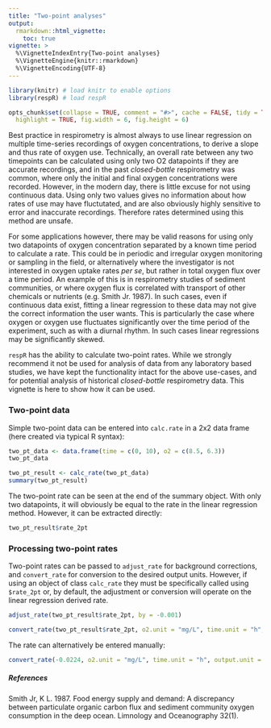 ```yaml
---
title: "Two-point analyses"
output: 
  rmarkdown::html_vignette:
    toc: true
vignette: >
  %\VignetteIndexEntry{Two-point analyses}
  %\VignetteEngine{knitr::rmarkdown}
  %\VignetteEncoding{UTF-8}
---
```


```r
library(knitr) # load knitr to enable options
library(respR) # load respR

opts_chunk$set(collapse = TRUE, comment = "#>", cache = FALSE, tidy = TRUE, 
  highlight = TRUE, fig.width = 6, fig.height = 6)
```

Best practice in respirometry is almost always to use linear regression on multiple time-series recordings of oxygen concentrations, to derive a slope and thus rate of oxygen use. Technically, an overall rate between any two timepoints can be calculated using only two O2 datapoints if they are accurate recordings, and in the past *closed-bottle* respirometry was common, where only the initial and final oxygen concentrations were recorded. However, in the modern day, there is little excuse for not using continuous data. Using only two values gives no information about how rates of use may have fluctutated, and are also obviously highly sensitive to error and inaccurate recordings. Therefore rates determined using this method are unsafe. 

For some applications however, there may be valid reasons for using only two datapoints of oxygen concentration separated by a known time period to calculate a rate. This could be in periodic and irregular oxygen monitoring or sampling in the field, or alternatively where the investigator is not interested in oxygen uptake rates *per se*, but rather in total oxygen flux over a time period. An example of this is in respirometry studies of sediment communities, or where oxygen flux is correlated with transport of other chemicals or nutrients (e.g. Smith Jr. 1987). In such cases, even if continuous data exist, fitting a linear regression to these data may not give the correct information the user wants. This is particularly the case where oxygen or oxygen use fluctuates significantly over the time period of the experiment, such as with a diurnal rhythm. In such cases linear regressions may be significantly skewed.  

`respR` has the ability to calculate two-point rates. While we strongly recommend it not be used for analysis of data from any laboratory based studies, we have kept the functionality intact for the above use-cases, and for potential analysis of historical *closed-bottle* respirometry data. This vignette is here to show how it can be used. 

### Two-point data
Simple two-point data can be entered into `calc.rate` in a 2x2 data frame (here created via typical R syntax):
```r
two_pt_data <- data.frame(time = c(0, 10), o2 = c(8.5, 6.3))
two_pt_data
```
```r
two_pt_result <- calc_rate(two_pt_data)
summary(two_pt_result)

```

The two-point rate can be seen at the end of the summary object. With only two datapoints, it will obviously be equal to the rate in the linear regression method. However, it can be extracted directly:

```r
two_pt_result$rate_2pt
```

### Processing two-point rates
Two-point rates can be passed to `adjust_rate` for background corrections, and `convert_rate` for conversion to the desired output units. However, if using an object of class `calc_rate` they must be specifically called using `$rate_2pt` or, by default, the adjustment or conversion will operate on the linear regression derived rate. 
```r
adjust_rate(two_pt_result$rate_2pt, by = -0.001)

convert_rate(two_pt_result$rate_2pt, o2.unit = "mg/L", time.unit = "h", output.unit = "mg/h/g", volume = 25, mass = 0.2)
```

The rate can alternatively be entered manually:
```r
convert_rate(-0.0224, o2.unit = "mg/L", time.unit = "h", output.unit = "mg/h/g", volume = 25, mass = 0.2)
```


##### References
Smith Jr, K L. 1987. Food energy supply and demand: A discrepancy between particulate organic carbon flux and sediment community oxygen consumption in the deep ocean. Limnology and Oceanography 32(1). 
